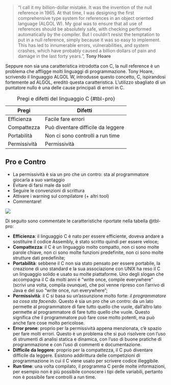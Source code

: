 ::: {.content-visible unless-format="revealjs"}
> "I call it my billion-dollar mistake. It was the invention of the null reference in 1965. At that time, I was designing the first comprehensive type system for references in an object oriented language (ALGOL W). My goal was to ensure that all use of references should be absolutely safe, with checking performed automatically by the compiler. But I couldn't resist the temptation to put in a null reference, simply because it was so easy to implement. This has led to innumerable errors, vulnerabilities, and system crashes, which have probably caused a billion dollars of pain and damage in the last forty years.", **Tony Hoare**

Seppure non sia una caratteristica introdotta con C, la null reference è un problema che affligge molti linguaggi di programmazione. Tony Hoare, scrivendo il linguaggio ALGOL W, introdusse questo concetto, C, ispirandosi fortemente ad ALGOL, ereditò questa caratteristica. L'utilizzo sbagliato di un puntatore nullo è una delle cause principali di errori in C.
:::

| Pregi | Difetti |
|----|----|
| Efficienza | Facile fare errori |
| Compattezza | Può diventare difficile da leggere |
| Portabilità | Non ci sono controlli a run time |
| Permissività | Permissività |

: Pregi e difetti del linguaggio C {#tbl-pro}

::: {.content-visible when-format="revealjs"}
## Pro e Contro {auto-animate=true .smaller}

- La permissività è sia un pro che un contro: sta al programmatore giocarla a suo vantaggio
- Evitare di farsi male da soli!
- Seguire le convenzioni di scrittura
- Attivare i warning sul compilatore (+ altri tool)
- Commentare!

![](figures/gun_meme.png){fig-align="center"}

:::

::: {.content-visible unless-format="revealjs"}

Di seguito sono commentate le caratteristiche riportate nella tabella @tbl-pro:

- **Efficienza**: il linguaggio C è nato per essere efficiente, doveva andare a sostituire il codice Assembly, è stato scritto quindi per essere veloce;
- **Compattezza**: il C è un linguaggio molto compatto, non ci sono molte parole chiave, non ci sono molte funzioni predefinite, non ci sono molte strutture dati predefinite;
- **Portabilità**: sebbene il C non sia stato pensato per essere portabile, la creazione di uno standard e la sua associazione con UNIX ha reso il C un linguaggio solido e usato su molte piattaforme. Uno degli slogan che accompagna il C da molti anni è "write once, compile everywhere" (scrivi una volta, compila ovunque), che poi venne ripreso con l'arrivo di Java e del suo "write once, run everywhere";
- **Permissività**: il C si basa su un'assunzione molto forte: *il programmatore sa cosa sta facendo*. Questo è sia un pro che un contro: da un lato permette al programmatore di fare tutto quello che vuole, dall'altro lato permette al programmatore di fare tutto quello che vuole. Questo significa che il programmatore può fare cose molto potenti, ma può anche fare cose molto pericolose.
- **Error prone**: proprio per la permissività appena menzionata, c'è spazio per fare molti errori. Questo è un problema che si può risolvere con l'uso di strumenti di analisi statica e dinamica, con l'uso di buone pratiche di programmazione e con l'uso di commenti e documentazione.
- **Difficile da leggere**: proprio per la compattezza, il C può diventare difficile da leggere. Esistono addirittura delle competizioni di programmazione in cui il C viene usato per scrivere codice illeggibile.
- **Run time**: una volta compilato, il programma C perde molte informazioni, per esempio non è più possibile conoscere i tipi delle variabili, pertanto non è possibile fare controlli a run time.
:::
